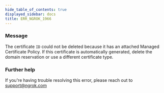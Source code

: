 ```yaml
---
hide_table_of_contents: true
displayed_sidebar: docs
title: ERR_NGROK_1966
---
```




### Message

The certificate `ID` could not be deleted because it has an attached Managed Certificate Policy. If this certificate is automatically generated, delete the domain reservation or use a different certificate type.

<ErrorDetails error="err_ngrok_1966" />

### Further help

If you're having trouble resolving this error, please reach out to [support@ngrok.com](mailto:support@ngrok.com?subject=Help%20with%20ERR_NGROK_1966)
